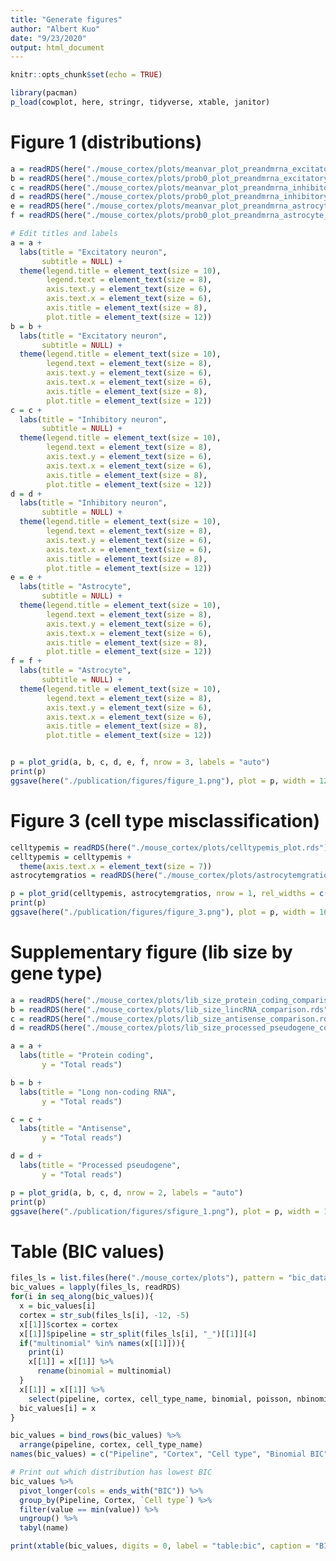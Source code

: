 ```yaml
---
title: "Generate figures"
author: "Albert Kuo"
date: "9/23/2020"
output: html_document
---
```


```r
knitr::opts_chunk$set(echo = TRUE)
```

```r
library(pacman)
p_load(cowplot, here, stringr, tidyverse, xtable, janitor)
```


# Figure 1 (distributions)

```r
a = readRDS(here("./mouse_cortex/plots/meanvar_plot_preandmrna_excitatory_neuron_cortex_1.rds"))
b = readRDS(here("./mouse_cortex/plots/prob0_plot_preandmrna_excitatory_neuron_cortex_1.rds"))
c = readRDS(here("./mouse_cortex/plots/meanvar_plot_preandmrna_inhibitory_neuron_cortex_1.rds"))
d = readRDS(here("./mouse_cortex/plots/prob0_plot_preandmrna_inhibitory_neuron_cortex_1.rds"))
e = readRDS(here("./mouse_cortex/plots/meanvar_plot_preandmrna_astrocyte_cortex_1.rds"))
f = readRDS(here("./mouse_cortex/plots/prob0_plot_preandmrna_astrocyte_cortex_1.rds"))

# Edit titles and labels
a = a +
  labs(title = "Excitatory neuron",
       subtitle = NULL) +
  theme(legend.title = element_text(size = 10),
        legend.text = element_text(size = 8),
        axis.text.y = element_text(size = 6),
        axis.text.x = element_text(size = 6),
        axis.title = element_text(size = 8),
        plot.title = element_text(size = 12))
b = b + 
  labs(title = "Excitatory neuron",
       subtitle = NULL) +
  theme(legend.title = element_text(size = 10),
        legend.text = element_text(size = 8),
        axis.text.y = element_text(size = 6),
        axis.text.x = element_text(size = 6),
        axis.title = element_text(size = 8),
        plot.title = element_text(size = 12))
c = c +
  labs(title = "Inhibitory neuron",
       subtitle = NULL) +
  theme(legend.title = element_text(size = 10),
        legend.text = element_text(size = 8),
        axis.text.y = element_text(size = 6),
        axis.text.x = element_text(size = 6),
        axis.title = element_text(size = 8),
        plot.title = element_text(size = 12))
d = d + 
  labs(title = "Inhibitory neuron",
       subtitle = NULL) +
  theme(legend.title = element_text(size = 10),
        legend.text = element_text(size = 8),
        axis.text.y = element_text(size = 6),
        axis.text.x = element_text(size = 6),
        axis.title = element_text(size = 8),
        plot.title = element_text(size = 12))
e = e +
  labs(title = "Astrocyte",
       subtitle = NULL) +
  theme(legend.title = element_text(size = 10),
        legend.text = element_text(size = 8),
        axis.text.y = element_text(size = 6),
        axis.text.x = element_text(size = 6),
        axis.title = element_text(size = 8),
        plot.title = element_text(size = 12))
f = f + 
  labs(title = "Astrocyte",
       subtitle = NULL) +
  theme(legend.title = element_text(size = 10),
        legend.text = element_text(size = 8),
        axis.text.y = element_text(size = 6),
        axis.text.x = element_text(size = 6),
        axis.title = element_text(size = 8),
        plot.title = element_text(size = 12))


p = plot_grid(a, b, c, d, e, f, nrow = 3, labels = "auto")
print(p)
ggsave(here("./publication/figures/figure_1.png"), plot = p, width = 12, height = 6)
```

# Figure 3 (cell type misclassification)

```r
celltypemis = readRDS(here("./mouse_cortex/plots/celltypemis_plot.rds"))
celltypemis = celltypemis +
  theme(axis.text.x = element_text(size = 7))
astrocytemgratios = readRDS(here("./mouse_cortex/plots/astrocytemgratios_plot.rds"))

p = plot_grid(celltypemis, astrocytemgratios, nrow = 1, rel_widths = c(0.7, 0.3), labels = "auto")
print(p)
ggsave(here("./publication/figures/figure_3.png"), plot = p, width = 16, height = 8)
```

# Supplementary figure (lib size by gene type)

```r
a = readRDS(here("./mouse_cortex/plots/lib_size_protein_coding_comparison.rds")) 
b = readRDS(here("./mouse_cortex/plots/lib_size_lincRNA_comparison.rds"))
c = readRDS(here("./mouse_cortex/plots/lib_size_antisense_comparison.rds"))
d = readRDS(here("./mouse_cortex/plots/lib_size_processed_pseudogene_comparison.rds"))

a = a +
  labs(title = "Protein coding",
       y = "Total reads")

b = b +
  labs(title = "Long non-coding RNA",
       y = "Total reads")

c = c +
  labs(title = "Antisense",
       y = "Total reads")

d = d +
  labs(title = "Processed pseudogene",
       y = "Total reads")

p = plot_grid(a, b, c, d, nrow = 2, labels = "auto")
print(p)
ggsave(here("./publication/figures/sfigure_1.png"), plot = p, width = 16, height = 8)
```


# Table (BIC values)

```r
files_ls = list.files(here("./mouse_cortex/plots"), pattern = "bic_data.*.rds", full.names = T)
bic_values = lapply(files_ls, readRDS)
for(i in seq_along(bic_values)){
  x = bic_values[i]
  cortex = str_sub(files_ls[i], -12, -5)
  x[[1]]$cortex = cortex
  x[[1]]$pipeline = str_split(files_ls[i], "_")[[1]][4]
  if("multinomial" %in% names(x[[1]])){
    print(i)
    x[[1]] = x[[1]] %>%
      rename(binomial = multinomial)
  }
  x[[1]] = x[[1]] %>%
    select(pipeline, cortex, cell_type_name, binomial, poisson, nbinomial, nbinomial_2)
  bic_values[i] = x
}

bic_values = bind_rows(bic_values) %>%
  arrange(pipeline, cortex, cell_type_name)
names(bic_values) = c("Pipeline", "Cortex", "Cell type", "Binomial BIC", "Poisson BIC", "Negative binomial BIC", "Negative binomial 2 BIC")

# Print out which distribution has lowest BIC
bic_values %>% 
  pivot_longer(cols = ends_with("BIC")) %>%
  group_by(Pipeline, Cortex, `Cell type`) %>%
  filter(value == min(value)) %>%
  ungroup() %>%
  tabyl(name)

print(xtable(bic_values, digits = 0, label = "table:bic", caption = "BIC log-likelihoods for every pipeline, cell type, and cortex combination. Negative binomial refers to a negative binomial distribution with one overdispersion parameter for all genes. Negative binomial 2 refers to a negative binomial distribution with gene-specific overdispersion parameters."), include.rownames = F)
```

